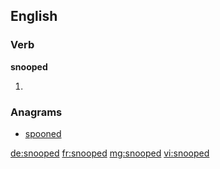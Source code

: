 ==English==

===Verb===
'''snooped'''

# {{past of|snoop}}

===Anagrams===
* [[spooned#English|spooned]]

[[de:snooped]]
[[fr:snooped]]
[[mg:snooped]]
[[vi:snooped]]